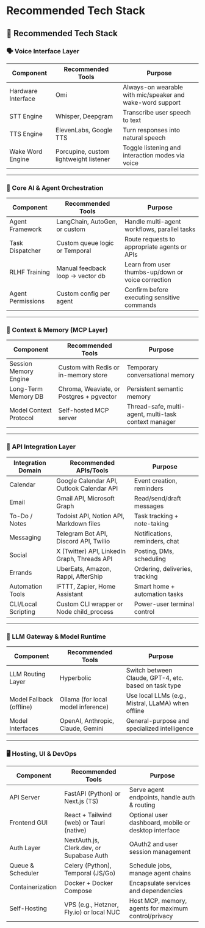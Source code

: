 # Recommended Tech Stack

## 🧰 Recommended Tech Stack

### 🗣️ Voice Interface Layer

| Component | Recommended Tools | Purpose |
| --------- | ----------------- | ------- |
| Hardware Interface | Omi | Always-on wearable with mic/speaker and wake-word support |
| STT Engine | Whisper, Deepgram | Transcribe user speech to text |
| TTS Engine | ElevenLabs, Google TTS | Turn responses into natural speech |
| Wake Word Engine | Porcupine, custom lightweight listener | Toggle listening and interaction modes via voice |

---

### 🧠 Core AI & Agent Orchestration

| Component | Recommended Tools | Purpose |
| --------- | ----------------- | ------- |
| Agent Framework | LangChain, AutoGen, or custom | Handle multi-agent workflows, parallel tasks |
| Task Dispatcher | Custom queue logic or Temporal | Route requests to appropriate agents or APIs |
| RLHF Training | Manual feedback loop → vector db | Learn from user thumbs-up/down or voice correction |
| Agent Permissions | Custom config per agent | Confirm before executing sensitive commands |

---

### 🧩 Context & Memory (MCP Layer)

| Component | Recommended Tools | Purpose |
| --------- | ----------------- | ------- |
| Session Memory Engine | Custom with Redis or in-memory store | Temporary conversational memory |
| Long-Term Memory DB | Chroma, Weaviate, or Postgres + pgvector | Persistent semantic memory |
| Model Context Protocol | Self-hosted MCP server | Thread-safe, multi-agent, multi-task context manager |

---

### 🔌 API Integration Layer

| Integration Domain | Recommended APIs/Tools | Purpose |
| ------------------ | --------------------- | ------- |
| Calendar | Google Calendar API, Outlook Calendar API | Event creation, reminders |
| Email | Gmail API, Microsoft Graph | Read/send/draft messages |
| To-Do / Notes | Todoist API, Notion API, Markdown files | Task tracking + note-taking |
| Messaging | Telegram Bot API, Discord API, Twilio | Notifications, reminders, chat |
| Social | X (Twitter) API, LinkedIn Graph, Threads API | Posting, DMs, scheduling |
| Errands | UberEats, Amazon, Rappi, AfterShip | Ordering, deliveries, tracking |
| Automation Tools | IFTTT, Zapier, Home Assistant | Smart home + automation tasks |
| CLI/Local Scripting | Custom CLI wrapper or Node child_process | Power-user terminal control |

---

### 🧠 LLM Gateway & Model Runtime

| Component | Recommended Tools | Purpose |
| --------- | ----------------- | ------- |
| LLM Routing Layer | Hyperbolic | Switch between Claude, GPT-4, etc. based on task type |
| Model Fallback (offline) | Ollama (for local model inference) | Use local LLMs (e.g., Mistral, LLaMA) when offline |
| Model Interfaces | OpenAI, Anthropic, Claude, Gemini | General-purpose and specialized intelligence |

---

### 🖥️ Hosting, UI & DevOps

| Component | Recommended Tools | Purpose |
| --------- | ----------------- | ------- |
| API Server | FastAPI (Python) or Next.js (TS) | Serve agent endpoints, handle auth & routing |
| Frontend GUI | React + Tailwind (web) or Tauri (native) | Optional user dashboard, mobile or desktop interface |
| Auth Layer | NextAuth.js, Clerk.dev, or Supabase Auth | OAuth2 and user session management |
| Queue & Scheduler | Celery (Python), Temporal (JS/Go) | Schedule jobs, manage agent chains |
| Containerization | Docker + Docker Compose | Encapsulate services and dependencies |
| Self-Hosting | VPS (e.g., Hetzner, Fly.io) or local NUC | Host MCP, memory, agents for maximum control/privacy | 